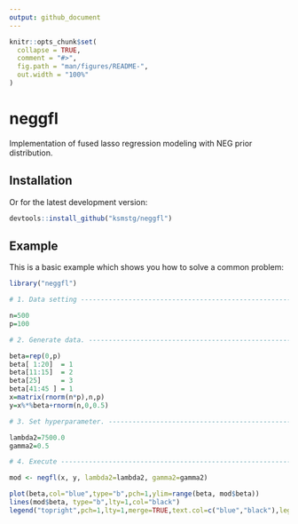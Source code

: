 ```yaml
---
output: github_document
---
```


<!-- README.md is generated from README.Rmd. Please edit that file -->

```r
knitr::opts_chunk$set(
  collapse = TRUE,
  comment = "#>",
  fig.path = "man/figures/README-",
  out.width = "100%"
)
```
# neggfl

Implementation of fused lasso regression modeling with NEG prior distribution.

## Installation

Or for the latest development version:

``` r
devtools::install_github("ksmstg/neggfl") 
```

## Example

This is a basic example which shows you how to solve a common problem:

```r
library("neggfl")

# 1. Data setting ---------------------------------------------------------

n=500
p=100

# 2. Generate data. -------------------------------------------------------

beta=rep(0,p)
beta[ 1:20]  = 1
beta[11:15]  = 2
beta[25]     = 3
beta[41:45 ] = 1
x=matrix(rnorm(n*p),n,p)
y=x%*%beta+rnorm(n,0,0.5)

# 3. Set hyperparameter. --------------------------------------------------

lambda2=7500.0
gamma2=0.5

# 4. Execute --------------------------------------------------------------

mod <- negfl(x, y, lambda2=lambda2, gamma2=gamma2)

plot(beta,col="blue",type="b",pch=1,ylim=range(beta, mod$beta))
lines(mod$beta, type="b",lty=1,col="black")
legend("topright",pch=1,lty=1,merge=TRUE,text.col=c("blue","black"),legend=c("True","Fitted"))

```
